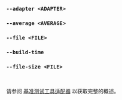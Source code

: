 ### `--adapter <ADAPTER>`
### `--average <AVERAGE>`
### `--file <FILE>`
### `--build-time`
### `--file-size <FILE>`

<br />

请参阅 [基准测试工具适配器](/zh/docs/explanation/adapters/) 以获取完整的概述。
